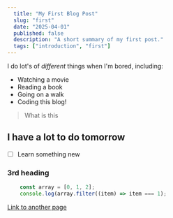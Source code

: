 ```yaml
---
  title: "My First Blog Post"
  slug: "first"
  date: "2025-04-01"
  published: false
  description: "A short summary of my first post."
  tags: ["introduction", "first"]
---
```


I do lot's of *different* things when I'm bored, including:
- Watching a movie
- Reading a book
- Going on a walk
- Coding this blog!


> What is this

## I have a lot to do tomorrow
- [ ] Learn something new

### 3rd heading

```js
    const array = [0, 1, 2];
    console.log(array.filter((item) => item === 1);
```

[Link to another page](/second)
